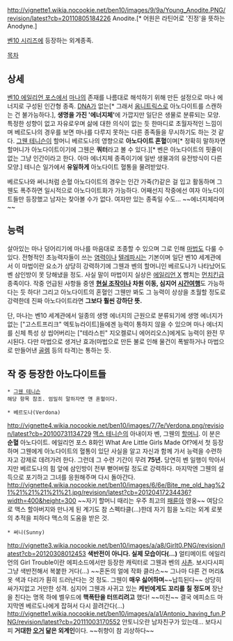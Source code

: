 http://vignette1.wikia.nocookie.net/ben10/images/9/9a/Young_Anodite.PNG/revision/latest?cb=20110805184226
Anodite.[* 어원은 라틴어로 '진정'을 뜻하는 Anodyne.]

[[벤10 시리즈]]에 등장하는 외계종족.

[[목차]]

== 상세 ==

[[벤10 에일리언 포스]]에서 [[마나]]의 존재를 나름대로 해석하기 위해 만든 설정으로 마나 에너지로 구성된 인간형 종족. [[DNA]]가 없는[* 그래서 [[옴니트릭스]]로 아노다이트를 스캔하는 건 불가능하다.], ''' 생명을 가진 '에너지체' '''에 가깝지만 일단은 생물로 분류되는 모양. 특정한 성향이 없고 자유로우며 삶에 대한 의식이 없는 듯 한마디로 초월자적인 느낌이며 베르도나의 경우를 보면 마나를 다루지 못하는 다른 종족들을 무시하기도 하는 것 같다.
[[그웬 테니슨]]이 할머니 베르도나의 영향으로 '''아노다이트 혼혈'''이며[* 정확히 말하자면 할머니가 아노다이트이기에 그웬은 '''쿼터'''라고 볼 수 있다.][* 벤은 아노다이트의 핏줄이 없는 그냥 인간이라고 한다. 아마 에너지체 종족이기에 일반 생물과의 유전방식이 다른 모양.] 테니슨 일가에서 '''유일하게''' 아노다이트 혈통을 물려받았다.

베르도나와 써니처럼 순혈 아노다이트의 경우는 인간 가죽(?)같은 걸 입고 활동하며 그웬도 폭주하면 일시적으로 아노다이트화가 가능하다.
어째선지 작중에선 여자 아노다이트들만 등장했고 남자는 찾아볼 수가 없다. 여자만 있는 종족일 수도... ~~에너지체라며~~

== 능력 ==

살아있는 마나 덩어리기에 마나를 마음대로 조종할 수 있으며 그로 인해 [[마법]]도 다룰 수 있다. 전형적인 초능력자들이 쓰는 [[염력]]이나 [[텔레파시]]는 기본이며 일단 벤10 세계관에서 이 마법이란 요소가 상당히 강력하기에 그웬과 벤의 할머니인 베르도나가 나타났어도 벤 삼인방이 못 당해냈을 정도.
사실 말이 마법이지 실상은 [[에일리언 X]] 뺨치는 [[먼치킨]]급 종족이다. 작중 언급된 사항들 중엔 '''[[현실 조작]]이나 차원 이동, 심지어 [[시간여행]]'''도 가능하다는 듯 하다! 그리고 아노다이트의 혼혈인 그웬만 봐도 그 능력이 상상을 초월할 정도로 강력한데 진짜 아노다이트라면 '''그보다 훨씬 강하단 뜻.'''

단, 마나는 벤10 세계관에서 일종의 생명 에너지의 근원으로 분류되기에 생명 에너지가 없는 ["고스트프리크" 엑토뉴라이트]들에겐 능력이 통하지 않을 수 있으며 마나 에너지를 신체 특성 상 씹어버리는 ["테라스핀" 지오켈로니 에어리오스]에게도 능력이 완전 무시된다. 다만 마법으로 생겨난 효과(마법으로 만든 불로 인해 물건이 폭발하거나 마법으로 만들어낸 [[골렘]] 등의 타격)는 통하는 듯.

== 작 중 등장한 아노다이트들 ==

 * [[그웬 테니슨]]
 해당 항목 참조. 엄밀히 말하자면 얜 혼혈이다.

 * 베르도나(Verdona)
http://vignette4.wikia.nocookie.net/ben10/images/7/7e/Verdona.png/revision/latest?cb=20100731134729
[[맥스 테니슨]]의 아내이자 벤, 그웬의 [[할머니]]. 이 분은 '''순혈''' 아노다이트.
에일리언 포스 8화인 What Are Little Girls Made Of?에서 첫 등장하며 그웬에게 아노다이트의 혈통이 있단 사실을 알고 자신과 함께 가서 능력을 수련하자고 강제로 데려가려 한다. 그런데 그 수련 기간이 무려 '''75년.''' 당연히 벤 일행이 막아서지만 베르도나의 힘 앞에 삼인방이 전부 뻗어버릴 정도로 강력하다. 마지막엔 그웬의 설득으로 포기하고 그녀를 응원해주며  다시 돌아간다.
http://vignette4.wikia.nocookie.net/ben10/images/6/6e/Bite_me_old_hag%21%21%21%21%21%21.jpg/revision/latest?cb=20120417234436?width=400&height=300 
~~자기 할머니 때리는 우주 최고의 [[패륜아]] 영웅~~
여담으로 맥스 할아버지와 만나게 된 계기도 참 스펙타클(...)한데 자기 힘을 노리는 외계 로봇의 추적을 피하다 맥스의 도움을 받은 것.

 * 써니(Sunny)
http://vignette3.wikia.nocookie.net/ben10/images/a/a8/Girlt0.PNG/revision/latest?cb=20120308012453
'''색반전이 아니다. 실제 모습이다(...)'''
얼티메이트 에일리언의 Girl Trouble이란 에피소드에서만 등장한 캐릭터로 그웬과 벤의 [[사촌]]. 보시다시피 그냥 색반전해서 복붙한 거다(...) ~~혼돈의 얼에 작화 클라스~~ 그나마 다른 건 머리& 옷 색과 다리가 훤히 드러난다는 것 정도.
그웬이 '''매우 싫어하며'''~~납득된다~~ 상당히 싸가지없고 거만한 성격. 심지어 그웬과 사귀고 있는 '''케빈에게도 꼬리를 칠 정도며''' 장난을 친다는 명목 하에 벨우드에 '''핵폭탄을 터뜨리려고''' 했다! ~~미친~~ 결국 에피소드 마지막엔 베르도나에게 잡혀서 다시 끌려간다(...)
http://vignette1.wikia.nocookie.net/ben10/images/a/a1/Antonio_having_fun.PNG/revision/latest?cb=20111003170552
안토니오란 남자친구가 있는데... 보다시피 '''거대한 [[오거]] 닮은 외계인'''이다. ~~취향이 참 괴상하다~~
